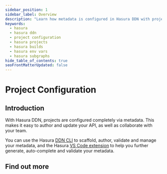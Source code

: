 ```yaml
---
sidebar_position: 1
sidebar_label: Overview
description: "Learn how metadata is configured in Hasura DDN with projects and subgraphs and how to create builds."
keywords:
  - hasura
  - hasura ddn
  - project configuration
  - hasura projects
  - hasura builds
  - hasura env vars
  - hasura subgraphs
hide_table_of_contents: true
seoFrontMatterUpdated: false
---
```



# Project Configuration

## Introduction

With Hasura DDN, projects are configured completely via metadata. This makes it easy to author and update your API, as
well as collaborate with your team.

You can use the Hasura [DDN CLI](/cli/overview.mdx) to scaffold, author, validate and manage your metadata, and the
Hasura [VS Code extension](https://marketplace.visualstudio.com/items?itemName=HasuraHQ.hasura) to help you further
generate, auto-complete and validate your metadata.

## Find out more

